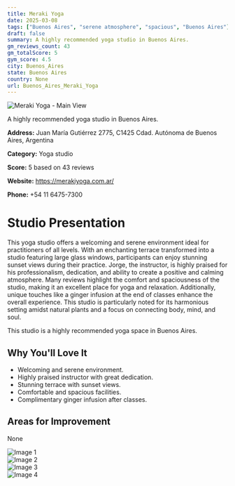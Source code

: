 ```yaml
---
title: Meraki Yoga
date: 2025-03-08
tags: ["Buenos Aires", "serene atmosphere", "spacious", "Buenos Aires"]  
draft: false
summary: A highly recommended yoga studio in Buenos Aires.
gm_reviews_count: 43
gm_totalScore: 5
gym_score: 4.5
city: Buenos_Aires
state: Buenos Aires
country: None
url: Buenos_Aires_Meraki_Yoga
---
```


<div className="aspect-[16/9] relative my-8">
  <img 
    src="https://lh5.googleusercontent.com/p/AF1QipPAytRypUvgWGEaWTnUPz5Zjvirg7Vt3vMogOGa=w1920-h1080-k-no"
    alt="Meraki Yoga - Main View"
    className="object-cover absolute inset-0 w-full h-full rounded-lg"
  />
</div>

A highly recommended yoga studio in Buenos Aires.

**Address:** Juan María Gutiérrez 2775, C1425 Cdad. Autónoma de Buenos Aires, Argentina

**Category:** Yoga studio

**Score:** 5 based on 43 reviews

**Website:** https://merakiyoga.com.ar/

**Phone:** +54 11 6475-7300

# Studio Presentation

This yoga studio offers a welcoming and serene environment ideal for practitioners of all levels. With an enchanting terrace transformed into a studio featuring large glass windows, participants can enjoy stunning sunset views during their practice. Jorge, the instructor, is highly praised for his professionalism, dedication, and ability to create a positive and calming atmosphere. Many reviews highlight the comfort and spaciousness of the studio, making it an excellent place for yoga and relaxation. Additionally, unique touches like a ginger infusion at the end of classes enhance the overall experience. This studio is particularly noted for its harmonious setting amidst natural plants and a focus on connecting body, mind, and soul.

This studio is a highly recommended yoga space in Buenos Aires.

## Why You'll Love It

- Welcoming and serene environment.
- Highly praised instructor with great dedication.
- Stunning terrace with sunset views.
- Comfortable and spacious facilities.
- Complimentary ginger infusion after classes.

## Areas for Improvement

None

<div className="grid grid-cols-1 xl:grid-cols-2 gap-4 my-8">
<div className="aspect-[4/3] relative"><img src="https://lh3.googleusercontent.com/p/AF1QipOqdreOLBVPDR6WJAvjC-kRjzZAt7bnE8-G1OLh=w1920-h1080-k-no" alt="Image 1" className="object-cover absolute inset-0 w-full h-full rounded-lg" /></div>
<div className="aspect-[4/3] relative"><img src="https://lh5.googleusercontent.com/p/AF1QipNrVLLQ6c76647lODmXjcN2Emu98KuEqlNNgUdF=w1920-h1080-k-no" alt="Image 2" className="object-cover absolute inset-0 w-full h-full rounded-lg" /></div>
<div className="aspect-[4/3] relative"><img src="https://lh5.googleusercontent.com/p/AF1QipOs0RqX05Eh6sSnUDsnN6f7VITFR1qN3xfhVxTT=w1920-h1080-k-no" alt="Image 3" className="object-cover absolute inset-0 w-full h-full rounded-lg" /></div>
<div className="aspect-[4/3] relative"><img src="https://lh5.googleusercontent.com/p/AF1QipMgzLMjNeBLtcauacLbveLUjBSxC2drURKcOLvV=w1920-h1080-k-no" alt="Image 4" className="object-cover absolute inset-0 w-full h-full rounded-lg" /></div>
</div>